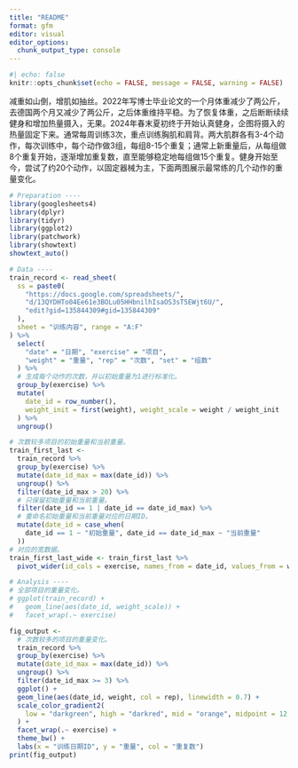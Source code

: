 ```yaml
---
title: "README"
format: gfm
editor: visual
editor_options: 
  chunk_output_type: console
---
```


```r
#| echo: false
knitr::opts_chunk$set(echo = FALSE, message = FALSE, warning = FALSE)
```

减重如山倒，增肌如抽丝。2022年写博士毕业论文的一个月体重减少了两公斤，去德国两个月又减少了两公斤，之后体重维持平稳。为了恢复体重，之后断断续续健身和增加热量摄入，无果。2024年春末夏初终于开始认真健身，企图将摄入的热量固定下来。通常每周训练3次，重点训练胸肌和肩背。两大肌群各有3-4个动作，每次训练中，每个动作做3组，每组8-15个重复；通常上新重量后，从每组做8个重复开始，逐渐增加重复数，直至能够稳定地每组做15个重复。健身开始至今，尝试了约20个动作，以固定器械为主，下面两图展示最常练的几个动作的重量变化。

```r
# Preparation ----
library(googlesheets4)
library(dplyr)
library(tidyr)
library(ggplot2)
library(patchwork)
library(showtext)
showtext_auto()

# Data ----
train_record <- read_sheet(
  ss = paste0(
    "https://docs.google.com/spreadsheets/", 
    "d/13QYDHTo04Ee61e3BOLu05HHbnilhIsaOS3sT5EWjt6U/", 
    "edit?gid=135844309#gid=135844309"
  ), 
  sheet = "训练内容", range = "A:F"
) %>% 
  select(
    "date" = "日期", "exercise" = "项目", 
    "weight" = "重量", "rep" = "次数", "set" = "组数"
  ) %>% 
  # 生成每个动作的次数，并以初始重量为1进行标准化。
  group_by(exercise) %>% 
  mutate(
    date_id = row_number(), 
    weight_init = first(weight), weight_scale = weight / weight_init
  ) %>% 
  ungroup()

# 次数较多项目的初始重量和当前重量。
train_first_last <- 
  train_record %>% 
  group_by(exercise) %>% 
  mutate(date_id_max = max(date_id)) %>% 
  ungroup() %>% 
  filter(date_id_max > 20) %>% 
  # 只保留初始重量和当前重量。
  filter(date_id == 1 | date_id == date_id_max) %>% 
  # 重命名初始重量和当前重量对应的日期ID。
  mutate(date_id = case_when(
    date_id == 1 ~ "初始重量", date_id == date_id_max ~ "当前重量"
  ))
# 对应的宽数据。
train_first_last_wide <- train_first_last %>% 
  pivot_wider(id_cols = exercise, names_from = date_id, values_from = weight)

# Analysis ----
# 全部项目的重量变化。
# ggplot(train_record) + 
#   geom_line(aes(date_id, weight_scale)) + 
#   facet_wrap(.~ exercise)

fig_output <- 
  # 次数较多的项目的重量变化。
  train_record %>% 
  group_by(exercise) %>% 
  mutate(date_id_max = max(date_id)) %>% 
  ungroup() %>% 
  filter(date_id_max >= 3) %>% 
  ggplot() + 
  geom_line(aes(date_id, weight, col = rep), linewidth = 0.7) + 
  scale_color_gradient2(
    low = "darkgreen", high = "darkred", mid = "orange", midpoint = 12
  ) + 
  facet_wrap(.~ exercise) + 
  theme_bw() + 
  labs(x = "训练日期ID", y = "重量", col = "重复数")
print(fig_output)
```
